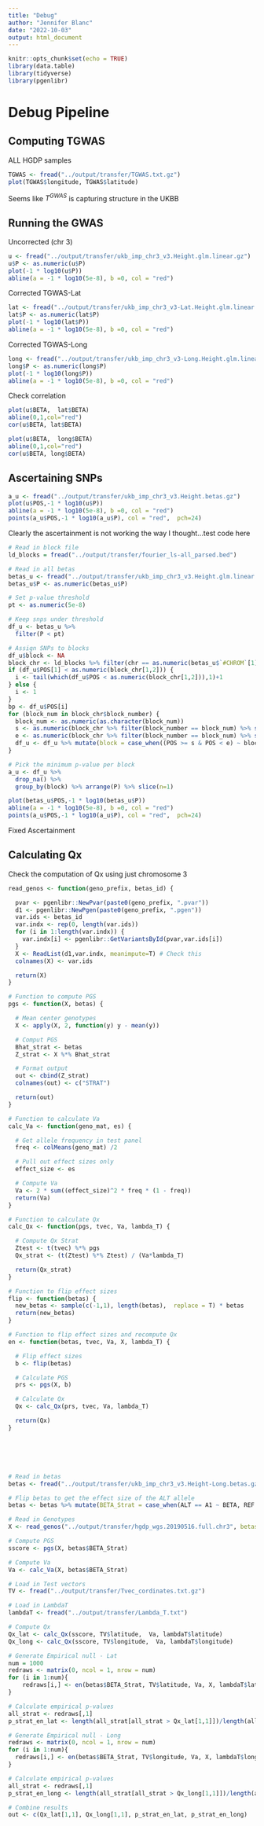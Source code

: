 ```yaml
---
title: "Debug"
author: "Jennifer Blanc"
date: "2022-10-03"
output: html_document
---
```


```r
knitr::opts_chunk$set(echo = TRUE)
library(data.table)
library(tidyverse)
library(pgenlibr)
```

# Debug Pipeline 

## Computing TGWAS 

ALL HGDP samples 
```r
TGWAS <- fread("../output/transfer/TGWAS.txt.gz")
plot(TGWAS$longitude, TGWAS$latitude)
```
Seems like $T^{GWAS}$ is capturing structure in the UKBB

## Running the GWAS 

Uncorrected (chr 3)
```r
u <- fread("../output/transfer/ukb_imp_chr3_v3.Height.glm.linear.gz")
u$P <- as.numeric(u$P) 
plot(-1 * log10(u$P))
abline(a = -1 * log10(5e-8), b =0, col = "red")
```
Corrected TGWAS-Lat
```r
lat <- fread("../output/transfer/ukb_imp_chr3_v3-Lat.Height.glm.linear.gz")
lat$P <- as.numeric(lat$P) 
plot(-1 * log10(lat$P))
abline(a = -1 * log10(5e-8), b =0, col = "red")
```
Corrected TGWAS-Long
```r
long <- fread("../output/transfer/ukb_imp_chr3_v3-Long.Height.glm.linear.gz")
long$P <- as.numeric(long$P) 
plot(-1 * log10(long$P))
abline(a = -1 * log10(5e-8), b =0, col = "red")
```
Check correlation
```r
plot(u$BETA,  lat$BETA)
abline(0,1,col="red")
cor(u$BETA, lat$BETA)
```

```r
plot(u$BETA,  long$BETA)
abline(0,1,col="red")
cor(u$BETA, long$BETA)
```


## Ascertaining SNPs 

```r
a_u <- fread("../output/transfer/ukb_imp_chr3_v3.Height.betas.gz")
plot(u$POS,-1 * log10(u$P))
abline(a = -1 * log10(5e-8), b =0, col = "red")
points(a_u$POS,-1 * log10(a_u$P), col = "red",  pch=24)
```
Clearly the ascertainment is not working the way I thought...test code here
```r
# Read in block file
ld_blocks = fread("../output/transfer/fourier_ls-all_parsed.bed")

# Read in all betas
betas_u <- fread("../output/transfer/ukb_imp_chr3_v3.Height.glm.linear.gz")
betas_u$P <- as.numeric(betas_u$P)

# Set p-value threshold 
pt <- as.numeric(5e-8)

# Keep snps under threshold
df_u <- betas_u %>%
  filter(P < pt) 

# Assign SNPs to blocks
df_u$block <- NA
block_chr <- ld_blocks %>% filter(chr == as.numeric(betas_u$`#CHROM`[1]))
if (df_u$POS[1] < as.numeric(block_chr[1,2])) {
  i <- tail(which(df_u$POS < as.numeric(block_chr[1,2])),1)+1 
} else {
  i <- 1
}
bp <- df_u$POS[i]
for (block_num in block_chr$block_number) {
  block_num <- as.numeric(as.character(block_num))
  s <- as.numeric(block_chr %>% filter(block_number == block_num) %>% select(start))
  e <- as.numeric(block_chr %>% filter(block_number == block_num) %>% select(stop))
  df_u <- df_u %>% mutate(block = case_when((POS >= s & POS < e) ~ block_num, TRUE ~ as.numeric(as.character(block))))
}

# Pick the minimum p-value per block
a_u <- df_u %>%
  drop_na() %>%
  group_by(block) %>% arrange(P) %>% slice(n=1)
```

```r
plot(betas_u$POS,-1 * log10(betas_u$P))
abline(a = -1 * log10(5e-8), b =0, col = "red")
points(a_u$POS,-1 * log10(a_u$P), col = "red",  pch=24)
```
Fixed Ascertainment

## Calculating Qx 

Check the computation of Qx using just chromosome 3 

```r
read_genos <- function(geno_prefix, betas_id) {

  pvar <- pgenlibr::NewPvar(paste0(geno_prefix, ".pvar"))
  d1 <- pgenlibr::NewPgen(paste0(geno_prefix, ".pgen"))
  var.ids <- betas_id
  var.indx <- rep(0, length(var.ids))
  for (i in 1:length(var.indx)) {
    var.indx[i] <- pgenlibr::GetVariantsById(pvar,var.ids[i])
  }
  X <- ReadList(d1,var.indx, meanimpute=T) # Check this
  colnames(X) <- var.ids

  return(X)
}

# Function to compute PGS
pgs <- function(X, betas) {

  # Mean center genotypes
  X <- apply(X, 2, function(y) y - mean(y))

  # Comput PGS
  Bhat_strat <- betas
  Z_strat <- X %*% Bhat_strat

  # Format output
  out <- cbind(Z_strat)
  colnames(out) <- c("STRAT")

  return(out)
}

# Function to calculate Va
calc_Va <- function(geno_mat, es) {

  # Get allele frequency in test panel
  freq <- colMeans(geno_mat) /2

  # Pull out effect sizes only
  effect_size <- es

  # Compute Va
  Va <- 2 * sum((effect_size)^2 * freq * (1 - freq))
  return(Va)
}

# Function to calculate Qx
calc_Qx <- function(pgs, tvec, Va, lambda_T) {

  # Compute Qx Strat
  Ztest <- t(tvec) %*% pgs
  Qx_strat <- (t(Ztest) %*% Ztest) / (Va*lambda_T)

  return(Qx_strat)
}

# Function to flip effect sizes
flip <- function(betas) {
  new_betas <- sample(c(-1,1), length(betas),  replace = T) * betas
  return(new_betas)
}

# Function to flip effect sizes and recompute Qx
en <- function(betas, tvec, Va, X, lambda_T) {

  # Flip effect sizes
  b <- flip(betas)

  # Calculate PGS
  prs <- pgs(X, b)

  # Calculate Qx
  Qx <- calc_Qx(prs, tvec, Va, lambda_T)

  return(Qx)
}






# Read in betas
betas <- fread("../output/transfer/ukb_imp_chr3_v3.Height-Long.betas.gz")

# Flip betas to get the effect size of the ALT allele
betas <- betas %>% mutate(BETA_Strat = case_when(ALT == A1 ~ BETA, REF == A1 ~ -1 * BETA))

# Read in Genotypes
X <- read_genos("../output/transfer/hgdp_wgs.20190516.full.chr3", betas_id = betas$ID)

# Compute PGS
sscore <- pgs(X, betas$BETA_Strat)

# Compute Va
Va <- calc_Va(X, betas$BETA_Strat)

# Load in Test vectors
TV <- fread("../output/transfer/Tvec_cordinates.txt.gz")

# Load in LambdaT
lambdaT <- fread("../output/transfer/Lambda_T.txt")

# Compute Qx
Qx_lat <- calc_Qx(sscore, TV$latitude,  Va, lambdaT$latitude)
Qx_long <- calc_Qx(sscore, TV$longitude,  Va, lambdaT$longitude)

# Generate Empirical null - Lat
num = 1000
redraws <- matrix(0, ncol = 1, nrow = num)
for (i in 1:num){
    redraws[i,] <- en(betas$BETA_Strat, TV$latitude, Va, X, lambdaT$latitude)
}

# Calculate empirical p-values
all_strat <- redraws[,1]
p_strat_en_lat <- length(all_strat[all_strat > Qx_lat[1,1]])/length(all_strat)

# Generate Empirical null - Long
redraws <- matrix(0, ncol = 1, nrow = num)
for (i in 1:num){
  redraws[i,] <- en(betas$BETA_Strat, TV$longitude, Va, X, lambdaT$longitude)
}

# Calculate empirical p-values
all_strat <- redraws[,1]
p_strat_en_long <- length(all_strat[all_strat > Qx_long[1,1]])/length(all_strat)

# Combine results
out <- c(Qx_lat[1,1], Qx_long[1,1], p_strat_en_lat, p_strat_en_long)
```



